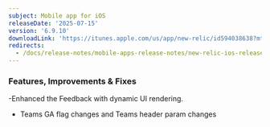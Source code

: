 ```yaml
---
subject: Mobile app for iOS
releaseDate: '2025-07-15'
version: '6.9.10'
downloadLink: 'https://itunes.apple.com/us/app/new-relic/id594038638?mt=8'
redirects:
  - /docs/release-notes/mobile-apps-release-notes/new-relic-ios-release-notes/new-relic-ios-6100
---
```


### Features, Improvements & Fixes
-Enhanced the Feedback with dynamic UI rendering. 
- Teams GA flag changes and Teams header param changes

